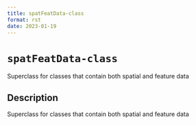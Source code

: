 ```yaml
--- 
title: spatFeatData-class 
format: rst 
date: 2023-01-19 
--- 
```

# `spatFeatData-class`

Superclass for classes that contain both spatial and feature data


## Description

Superclass for classes that contain both spatial and feature data


